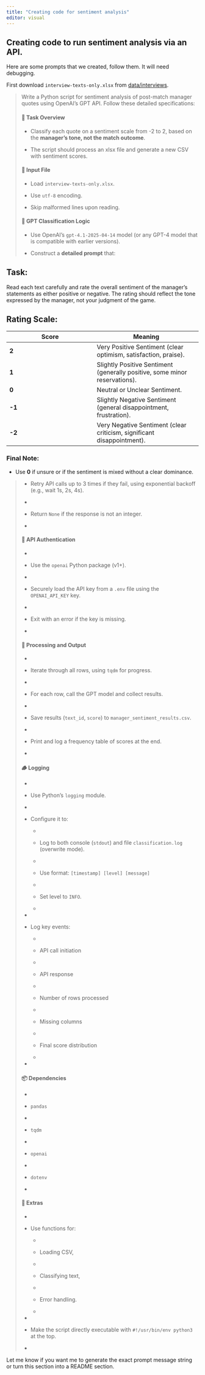 ```yaml
---
title: "Creating code for sentiment analysis"
editor: visual
---
```


## Creating code to run sentiment analysis via an API.

Here are some prompts that we created, follow them. It will need debugging.

First download `interview-texts-only.xlsx` from [data/interviews](/data/interviews/interview-texts-only.xlsx).

> Write a Python script for sentiment analysis of post-match manager quotes using OpenAI's GPT API. Follow these detailed specifications:
>
> #### 🎯 **Task Overview**
>
> - Classify each quote on a sentiment scale from -2 to 2, based on the **manager's tone, not the match outcome**.
>
> - The script should process an xlsx file and generate a new CSV with sentiment scores.
>
> #### 📁 **Input File**
>
> - Load `interview-texts-only.xlsx`.
>
> - Use `utf-8` encoding.
>
> - Skip malformed lines upon reading.
>
> #### 🧠 **GPT Classification Logic**
>
> - Use OpenAI's `gpt-4.1-2025-04-14` model (or any GPT-4 model that is compatible with earlier versions).
>
> - Construct a **detailed prompt** that:

## Task:

Read each text carefully and rate the overall sentiment of the manager's statements as either positive or negative.
The rating should reflect the tone expressed by the manager, not your judgment of the game.

## Rating Scale:

| **Score** | **Meaning** |
|----------|------------|
| **2** | Very Positive Sentiment (clear optimism, satisfaction, praise). |
| **1** | Slightly Positive Sentiment (generally positive, some minor reservations). |
| **0** | Neutral or Unclear Sentiment. |
| **-1** | Slightly Negative Sentiment (general disappointment, frustration). |
| **-2** | Very Negative Sentiment (clear criticism, significant disappointment). |

### Final Note:
- Use **0** if unsure or if the sentiment is mixed without a clear dominance.

>
> - Retry API calls up to 3 times if they fail, using exponential backoff (e.g., wait 1s, 2s, 4s).
>
> -
>
> - Return `None` if the response is not an integer.
>
> -
>
> #### 🔐 **API Authentication**
>
> -
>
> - Use the `openai` Python package (v1+).
>
> -
>
> - Securely load the API key from a `.env` file using the `OPENAI_API_KEY` key.
>
> -
>
> - Exit with an error if the key is missing.
>
> -
>
> #### 🧪 **Processing and Output**
>
> -
>
> - Iterate through all rows, using `tqdm` for progress.
>
> -
>
> - For each row, call the GPT model and collect results.
>
> -
>
> - Save results (`text_id`, `score`) to `manager_sentiment_results.csv`.
>
> -
>
> - Print and log a frequency table of scores at the end.
>
> -
>
> #### 🪵 **Logging**
>
> -
>
> - Use Python's `logging` module.
>
> -
>
> - Configure it to:
>
>     -
>
>     - Log to both console (`stdout`) and file `classification.log` (overwrite mode).
>
>     -
>
>     - Use format: `[timestamp] [level] [message]`
>
>     -
>
>     - Set level to `INFO`.
>
>     -
>
> -
>
> - Log key events:
>
>     -
>
>     - API call initiation
>
>     -
>
>     - API response
>
>     -
>
>     - Number of rows processed
>
>     -
>
>     - Missing columns
>
>     -
>
>     - Final score distribution
>
>     -
>
> -
>
> #### 📦 **Dependencies**
>
> -
>
> - `pandas`
>
> -
>
> - `tqdm`
>
> -
>
> - `openai`
>
> -
>
> - `dotenv`
>
> -
>
> #### 🔁 **Extras**
>
> -
>
> - Use functions for:
>
>     -
>
>     - Loading CSV,
>
>     -
>
>     - Classifying text,
>
>     -
>
>     - Error handling.
>
>     -
>
> -
>
> - Make the script directly executable with `#!/usr/bin/env python3` at the top.
>
> -

Let me know if you want me to generate the exact prompt message string or turn this section into a README section.

